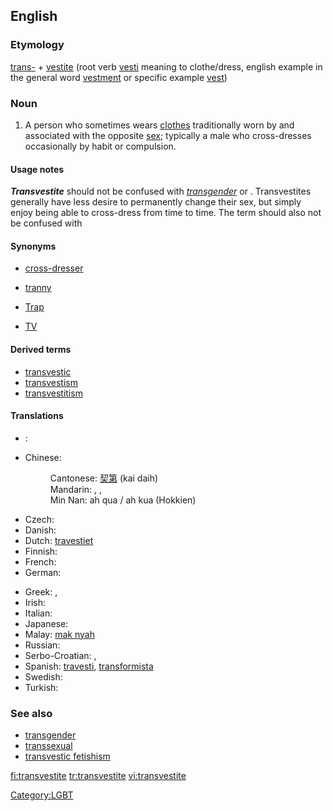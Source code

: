 ==English==
{{wikipedia}}
===Etymology===
[[trans-]] + [[vestite]] (root verb [[vesti]] meaning to clothe/dress, english example in the general word [[vestment]] or specific example [[vest]])

===Noun===
{{en-noun}}
#A person who sometimes wears [[clothes]] traditionally worn by and associated with the opposite [[sex]]; typically a male who cross-dresses occasionally by habit or compulsion.

====Usage notes====
'''''Transvestite''''' should not be confused with ''[[transgender]]'' or {{term|transsexual||someone who lives as the sex opposite that of his or her birth}}. Transvestites generally have less desire to permanently change their sex, but simply enjoy being able to cross-dress from time to time.  The term should also not be confused with {{term|drag queen||A male who wears women’s clothing for public performance}}

====Synonyms====
*[[cross-dresser]]
*{{qualifier|pejorative}} [[tranny]]
*{{qualifier|slang|pejorative}} [[Trap]]
*[[TV]]

====Derived terms====
*[[transvestic]]
*[[transvestism]]
*[[transvestitism]]

====Translations====
{{trans-top|cross-dresser}}
* {{trreq|Arabic}}:
* Chinese:
*: Cantonese: [[契第]] (kai daih)
*: Mandarin: {{t|cmn|易裝癖|sc=Hani}},  {{t|cmn|易装癖|tr=yìzhūangpì|sc=Hani}},  {{t-|cmn|人妖|tr=rényāo|sc=Hani}}
*: Min Nan: ah qua / ah kua (Hokkien)
* Czech: {{t-|cs|transvestita|m}}
* Danish: {{t-|da|transvestit}}
* Dutch: [[travestiet]]
* Finnish: {{t+|fi|transvestiitti}}
* French: {{t+|fr|travesti}}
* German: {{t-|de|Transvestit}}
{{trans-mid}}
* Greek: {{t-|el|παρενδυσιομανής|m|tr=parendisiomanís}}, {{qualifier|colloquial}} {{t|el|τραβεστί|n|tr=travestí}}
* Irish: {{t-|ga|trasfheisteoir|m}}
* Italian: {{t+|it|travestito}}
* Japanese: {{t|ja|異性装者|tr=いせいそうしゃ, iseisōsha}}
* Malay: [[mak nyah]]
* Russian: {{t+|ru|трансвестит|m|tr=transvestít}}
* Serbo-Croatian: {{tø|sh|трансвестит|m|sc=Cyrl|xs=Serbo-Croatian}},  {{tø|sh|transvestit|m|xs=Serbo-Croatian}}
* Spanish: [[travesti]], [[transformista]] {{italbrac|Venezuela}}
* Swedish: {{t-|sv|transvestit|c}}
* Turkish: {{t+|tr|travesti}}
{{trans-bottom}}

===See also===
*[[transgender]]
*[[transsexual]]
*[[transvestic fetishism]]

[[fi:transvestite]]
[[tr:transvestite]]
[[vi:transvestite]]

[[Category:LGBT]]